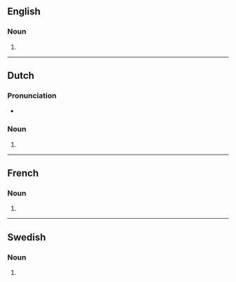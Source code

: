 {{also|Revolvers|revòlvers}}

==English==

===Noun===
{{head|en|noun form}}

# {{plural of|revolver|lang=en}}

----

==Dutch==

===Pronunciation===
* {{audio|Nl-revolvers.ogg|Audio|lang=nl}}

===Noun===
{{head|nl|noun plural form}}

# {{nl-noun form of|pl|revolver}}

----

==French==

===Noun===
{{head|fr|noun plural form|g=m}}

# {{plural of|revolver|lang=fr}}

----

==Swedish==

===Noun===
{{head|sv|noun form}}

# {{sv-noun-form-indef-gen|revolver}}